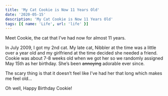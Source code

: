 ```yaml
---
title: 'My Cat Cookie is Now 11 Years Old'
date: '2020-05-15'
description: 'My Cat Cookie is Now 11 Years Old'
tags: [{ name: 'Life', url: 'life' }]
---
```


Meet Cookie, the cat that I’ve had now for almost 11 years.

<PostImage
    src="/images/posts/2020-05-15-my-cat-cookie-is-now-11-years-old/cookie-cat.jpg"
    alt="My Tabby Cat Cookie"
    width={1920}
    height={1581}
    centered
    shadowed={false}
/>

In July 2009, I got my 2nd cat. My late cat, Nibbler at the time was a little over a year old and my girlfriend at the time decided she needed a friend. Cookie was about 7-8 weeks old when we got her so we randomly assigned May 15th as her birthday. She’s been ~~annoying~~ adorable ever since.

The scary thing is that it doesn’t feel like I’ve had her that long which makes me feel old...

Oh well, Happy Birthday Cookie!
